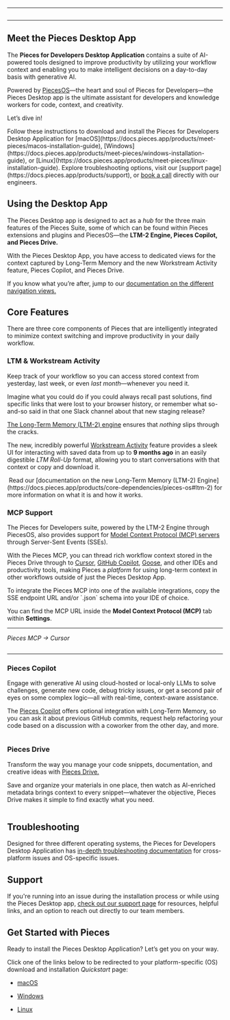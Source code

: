 ***

<Image src="https://storage.googleapis.com/hashnode_product_documentation_assets/desktop_app_assets/pfd_docs_figmas/all_logos.png" alt="" align="center" fullwidth="true" />

***

## Meet the Pieces Desktop App

The **Pieces for Developers Desktop Application** contains a suite of AI-powered tools designed to improve productivity by utilizing your workflow context and enabling you to make intelligent decisions on a day-to-day basis with generative AI.

Powered by [PiecesOS](https://docs.pieces.app/products/core-dependencies/pieces-os)—the heart and soul of Pieces for Developers—the Pieces Desktop app is the ultimate assistant for developers and knowledge workers for code, context, and creativity.

Let’s dive in!

<CardGroup cols={2}>
  <Card title="Getting Started" image="https://cdn.hashnode.com/res/hashnode/image/upload/v1732224138565/e3e45754-544d-4cf1-8ca0-a07c8b7c12b7.png">
    Follow these instructions to download and install the Pieces for Developers Desktop Application for [macOS](https://docs.pieces.app/products/meet-pieces/macos-installation-guide), [Windows](https://docs.pieces.app/products/meet-pieces/windows-installation-guide), or [Linux](https://docs.pieces.app/products/meet-pieces/linux-installation-guide).
  </Card>

  <Card title="Support" image="https://cdn.hashnode.com/res/hashnode/image/upload/v1732224146114/4484e983-32a4-4526-9fa6-ecb4f418d45d.png">
    Explore troubleshooting options, visit our [support page](https://docs.pieces.app/products/support), or <a target="_blank" href="https://calendar.google.com/calendar/u/0/appointments/schedules/AcZssZ22WJ2Htd2wRMJhueCNYc0xbFBFCAN-khijcuoXACd_Uux3wIhgZeGkzDRcqD3teamAI-CwCHpr">book a call</a> directly with our engineers.
  </Card>
</CardGroup>

<guides-overview-card />

## Using the Desktop App

The Pieces Desktop app is designed to act as a *hub* for the three main features of the Pieces Suite, some of which can be found within Pieces extensions and plugins and PiecesOS—the **LTM-2 Engine, Pieces Copilot, and Pieces Drive.**

With the Pieces Desktop App, you have access to dedicated views for the context captured by Long-Term Memory and the new Workstream Activity feature, Pieces Copilot, and Pieces Drive.

If you know what you’re after, jump to our [documentation on the different navigation views.](https://docs.pieces.app/products/desktop/navigation)

## Core Features

There are three core components of Pieces that are intelligently integrated to minimize context switching and improve productivity in your daily workflow.

### LTM & Workstream Activity

Keep track of your workflow so you can access stored context from yesterday, last week, or even *last month*—whenever you need it.

Imagine what you could do if you could always recall past solutions, find specific links that were lost to your browser history, or remember what so-and-so said in that one Slack channel about that new staging release?

[The Long-Term Memory (LTM-2) ](https://docs.pieces.app/products/core-dependencies/pieces-os#ltm-2)<a target="_blank" href="https://docs.pieces.app/products/core-dependencies/pieces-os#ltm-2">engine</a> ensures that *nothing* slips through the cracks.

The new, incredibly powerful [Workstream Activity](https://docs.pieces.app/products/desktop/workstream-activity) feature provides a sleek UI for interacting with saved data from up to **9 months ago** in an easily digestible *LTM Roll-Up* format, allowing you to start conversations with that context or copy and download it.

<Image src="https://storage.googleapis.com/hashnode_product_documentation_assets/desktop_app_assets/desktop_app_MAIN/gifs/scrolling_workstream_activities_demo_homepage.gif" alt="" align="center" fullwidth="true" />

<Callout type="tip">
  Read our [documentation on the new Long-Term Memory (LTM-2) Engine](https://docs.pieces.app/products/core-dependencies/pieces-os#ltm-2) for more information on what it is and how it works.
</Callout>

### MCP Support

The Pieces for Developers suite, powered by the LTM-2 Engine through PiecesOS, also provides support for [Model Context Protocol (MCP) servers](https://docs.pieces.app/products/mcp/get-started) through Server-Sent Events (SSEs).

With the Pieces MCP, you can thread rich workflow context stored in the Pieces Drive through to [Cursor](https://docs.pieces.app/products/mcp/cursor), [GitHub Copilot](https://docs.pieces.app/products/mcp/github-copilot), [Goose](https://docs.pieces.app/products/mcp/goose), and other IDEs and productivity tools, making Pieces a *platform* for using long-term context in other workflows outside of just the Pieces Desktop App.

<Callout type="tip">
  To integrate the Pieces MCP into one of the available integrations, copy the SSE endpoint URL and/or `.json` schema into your IDE of choice.

  You can find the MCP URL inside the **Model Context Protocol (MCP)** tab within **Settings**.
</Callout>

***

*Pieces MCP → Cursor*

<Image src="https://storage.googleapis.com/hashnode_product_documentation_assets/mcp_documentation/misc/cursor_ask_about_youtube_tutorial.png" alt="" align="center" fullwidth="false" />

***

### Pieces Copilot

Engage with generative AI using cloud-hosted or local-only LLMs to solve challenges, generate new code, debug tricky issues, or get a second pair of eyes on some complex logic—all with real-time, context-aware assistance.

The [Pieces Copilot](https://docs.pieces.app/products/desktop/copilot) offers optional integration with Long-Term Memory, so you can ask it about previous GitHub commits, request help refactoring your code based on a discussion with a coworker from the other day, and more.

<Image src="https://storage.googleapis.com/hashnode_product_documentation_assets/desktop_app_assets/desktop_app_MAIN/desktop_app_pieces_copilot.png" alt="" align="center" fullwidth="true" />

### Pieces Drive

Transform the way you manage your code snippets, documentation, and creative ideas with [Pieces Drive.](https://docs.pieces.app/products/desktop/drive)

Save and organize your materials in one place, then watch as AI-enriched metadata brings context to every snippet—whatever the objective, Pieces Drive makes it simple to find exactly what you need.

<Image src="https://storage.googleapis.com/hashnode_product_documentation_assets/desktop_app_assets/desktop_app_MAIN/gifs/demo_pieces_drive_details.gif" alt="" align="center" fullwidth="true" />

## Troubleshooting

Designed for three different operating systems, the Pieces for Developers Desktop Application has [in-depth troubleshooting documentation](https://docs.pieces.app/products/desktop/troubleshooting) for cross-platform issues and OS-specific issues.

## Support

If you're running into an issue during the installation process or while using the Pieces Desktop app, <a target="_blank" href="https://docs.pieces.app/products/support">check out our support page</a> for resources, helpful links, and an option to reach out directly to our team members.

## Get Started with Pieces

Ready to install the Pieces Desktop Application? Let’s get you on your way.

Click one of the links below to be redirected to your platform-specific (OS) download and installation *Quickstart* page:

* [macOS](https://docs.pieces.app/products/meet-pieces/macos-installation-guide)

* [Windows](https://docs.pieces.app/products/meet-pieces/windows-installation-guide)

* [Linux](https://docs.pieces.app/products/meet-pieces/linux-installation-guide)
